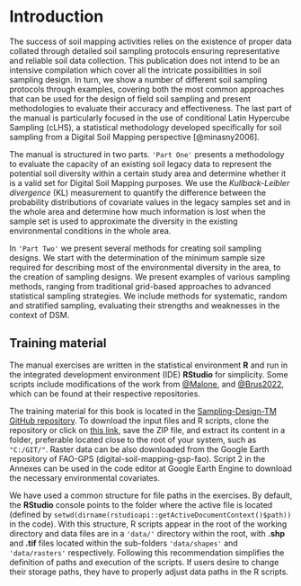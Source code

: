 # Introduction 

The success of soil mapping activities relies on the existence of proper data collated through detailed soil sampling protocols ensuring representative and reliable soil data collection. This publication does not intend to be an intensive compilation which cover all the intricate possibilities in soil sampling design. In turn, we show a number of different soil sampling protocols through examples, covering both the most common approaches that can be used for the design of field soil sampling and present methodologies to evaluate their accuracy and effectiveness. The last part of the manual is particularly focused in the use of conditional Latin Hypercube Sampling (cLHS), a statistical methodology developed specifically for soil sampling from a Digital Soil Mapping perspective [@minasny2006].

The manual is structured in two parts. `'Part One'` presents a methodology to evaluate the capacity of an existing soil legacy data to represent the potential soil diversity within a certain study area and determine whether it is a valid set for Digital Soil Mapping purposes.  We use the *Kullback-Leibler divergence* (KL) measurement to quantify the difference between the probability distributions of covariate values in the legacy samples set and in the whole area and determine how much information is lost when the sample set is used to approximate the diversity in the existing environmental conditions in the whole area.

In `'Part Two'` we present several methods for creating soil sampling designs. We start with the determination of the minimum sample size required for describing most of the environmental diversity in the area, to the creation of sampling designs. We present examples of various sampling methods, ranging from traditional grid-based approaches to advanced statistical sampling strategies. We include methods for systematic, random and stratified sampling, evaluating their strengths and weaknesses in the context of DSM.


## Training material

The manual exercises are written in the statistical environment **R** and run in the integrated development environment (IDE) **RStudio** for simplicity. Some scripts include modifications of the work from [@Malone](https://bitbucket.org/brendo1001/clhc_sampling/src/master/), and [@Brus2022](https://dickbrus.github.io/SpatialSamplingwithR/), which can be found at their respective repositories.

The training material for this book is located in the [Sampling-Design-TM GitHub repository](https://github.com/FAO-GSP/Sampling-Design-TM). To download the input files and R scripts, clone the repository or click on [this link](https://github.com/FAO-GSP/Sampling-Design-TM/archive/refs/heads/main.zip), save the ZIP file, and extract its content in a folder, preferable located close to the root of your system, such as ```"C:/GIT/"```.  Raster data can be also downloaded from the Google Earth repository of FAO-GPS (digital-soil-mapping-gsp-fao). Script 2 in the Annexes can be used in the code editor at Google Earth Engine to download the necessary environmental covariates.

We have used a common structure for file paths in the exercises. By default, the **RStudio** console points to the folder where the active file is located (defined by  `setwd(dirname(rstudioapi::getActiveDocumentContext()$path))` in the code). With this structure, R scripts appear in the root of the working directory and data files are in a `'data/'` directory within the root, with **.shp** and **.tif** files located within the sub-folders `'data/shapes'` and `'data/rasters'` respectively. Following this recommendation simplifies the definition of paths and execution of the scripts. If users desire to change their storage paths, they have to properly adjust data paths in the R scripts.

